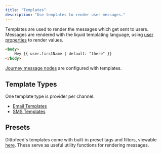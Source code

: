 ```yaml
---
title: "Templates"
description: "Use templates to render user messages."
---
```


Templates are used to render the messages which get sent to users. Messages are rendered with the liquid templating language, using [user properties](/resources/user-properties) to render values.

```html
<body>
    Hey {{ user.firstName | default: "there" }}
</body>
```

[Journey message nodes](/resources/journey-nodes/message) are configured with templates.

## Template Types 

One template type is provider per channel.

- [Email Templates](/resources/templates/email-editor)
- [SMS Templates](/resources/templates/sms-editor)

## Presets

Dittofeed's templates come with built-in preset tags and filters, viewable [here](liquid-presets). These serve as useful utility functions for rendering messages.
